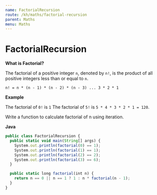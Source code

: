 ```yaml
---
name: FactorialRecursion
route: /kh/maths/factorial-recursion
parent: Maths
menu: Maths
---
```


# FactorialRecursion

**What is Factorial?**

The factorial of a positive integer `n`, denoted by `n!`, is the product of all positive integers less than or equal to `n`.

`n! = n * (n - 1) * (n - 2) * (n - 3) ... 3 * 2 * 1`

**Example**

The factorial of `0!` is `1` The factorial of `5!` is `5 * 4 * 3 * 2 * 1 = 120`.

Write a function to calculate factorial of n using iteration.

**Java**

```js
public class FactorialRecursion {
  public static void main(String[] args) {
    System.out.println(factorial(0) == 1);
    System.out.println(factorial(1) == 1);
    System.out.println(factorial(2) == 2);
    System.out.println(factorial(3) == 6);
  }

  public static long factorial(int n) {
    return n == 0 || n == 1 ? 1 : n * factorial(n - 1);
  }
}
```
